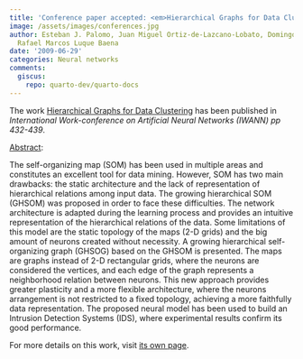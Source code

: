 ```yaml
---
title: 'Conference paper accepted: <em>Hierarchical Graphs for Data Clustering</em>'
image: /assets/images/conferences.jpg
author: Esteban J. Palomo, Juan Miguel Ortiz-de-Lazcano-Lobato, Domingo López-Rodríguez,
  Rafael Marcos Luque Baena
date: '2009-06-29'
categories: Neural networks
comments:
  giscus:
    repo: quarto-dev/quarto-docs
---
```


The work <u>Hierarchical Graphs for Data Clustering</u> has been published in <em>International Work-conference on Artificial Neural Networks (IWANN) pp 432-439</em>.

<u>Abstract</u>:



The self-organizing map (SOM) has been used in multiple areas and constitutes an excellent tool for data mining. However, SOM has two main drawbacks: the static architecture and the lack of representation of hierarchical relations among input data. The growing hierarchical SOM (GHSOM) was proposed in order to face these difficulties. The network architecture is adapted during the learning process and provides an intuitive representation of the hierarchical relations of the data. Some limitations of this model are the static topology of the maps (2-D grids) and the big amount of neurons created without necessity. A growing hierarchical self-organizing graph (GHSOG) based on the GHSOM is presented. The maps are graphs instead of 2-D rectangular grids, where the neurons are considered the vertices, and each edge of the graph represents a neighborhood relation between neurons. This new approach provides greater plasticity and a more flexible architecture, where the neurons arrangement is not restricted to a fixed topology, achieving a more faithfully data representation. The proposed neural model has been used to build an Intrusion Detection Systems (IDS), where experimental results confirm its good performance.




For more details on this work, visit <a href='/publications/conferences/2009-iwann'>its own page</a>.
